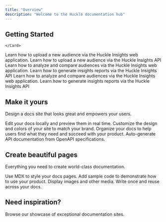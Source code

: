 ```yaml
---
title: "Overview"
description: "Welcome to the Huckle documentation hub"
---
```


## Getting Started

<Steps>
  <Step title="Explore Our Data">
    <Card title="Data Dictionary" icon="rocket" horizontal="false" href="/dicts/">
      
    </Card>
  </Step>
  <Step title="Import a New Audience">
    <Card title="Website Guide" icon="globe-pointer" horizontal="false" href="/dicts/">
      Learn how to upload a new audience via the Huckle Insights web application.
    </Card>
    <Card title="API Guide" icon="webhook" horizontal="false" href="/dicts/">
      Learn how to upload a new audience via the Huckle Insights API
    </Card>
  </Step>
  <Step title="Analyze Results">
    <Card title="Website Guide" icon="globe-pointer" horizontal="false" href="/dicts/">
      Learn how to analyze and compare audiences via the Huckle Insights web application.
    </Card>
    <Card title="API Guide" icon="webhook" horizontal="false" href="/dicts/">
      Learn how to generate insights reports via the Huckle Insights API
    </Card>
  </Step>
  <Step title="Find New Customers">
    <Card title="Website Guide" icon="globe-pointer" horizontal="false" href="/dicts/">
      Learn how to analyze and compare audiences via the Huckle Insights web application.
    </Card>
    <Card title="API Guide" icon="webhook" horizontal="false" href="/dicts/">
      Learn how to generate insights reports via the Huckle Insights API
    </Card>
  </Step>
</Steps>

## Make it yours

Design a docs site that looks great and empowers your users.

<Columns cols={2}>
  <Card title="Edit locally" icon="pen-to-square" href="/development">
    Edit your docs locally and preview them in real time.
  </Card>
  <Card title="Customize your site" icon="palette" href="/essentials/settings">
    Customize the design and colors of your site to match your brand.
  </Card>
  <Card title="Set up navigation" icon="map" href="/essentials/navigation">
    Organize your docs to help users find what they need and succeed with your product.
  </Card>
  <Card title="API documentation" icon="terminal" href="/api-reference/introduction">
    Auto-generate API documentation from OpenAPI specifications.
  </Card>
</Columns>

## Create beautiful pages

Everything you need to create world-class documentation.

<Columns cols={2}>
  <Card title="Write with MDX" icon="pen-fancy" href="/essentials/markdown">
    Use MDX to style your docs pages.
  </Card>
  <Card title="Code samples" icon="code" href="/essentials/code">
    Add sample code to demonstrate how to use your product.
  </Card>
  <Card title="Images" icon="image" href="/essentials/images">
    Display images and other media.
  </Card>
  <Card title="Reusable snippets" icon="recycle" href="/essentials/reusable-snippets">
    Write once and reuse across your docs.
  </Card>
</Columns>

## Need inspiration?

<Card title="See complete examples" icon="stars" href="https://mintlify.com/customers">
  Browse our showcase of exceptional documentation sites.
</Card>